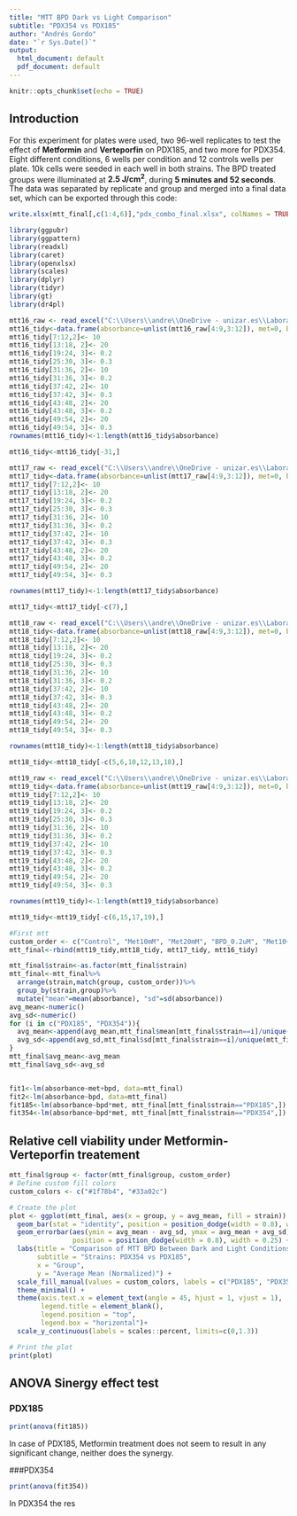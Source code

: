 ```yaml
---
title: "MTT BPD Dark vs Light Comparison"
subtitle: "PDX354 vs PDX185"
author: "Andrés Gordo"
date: "`r Sys.Date()`"
output:
  html_document: default
  pdf_document: default
---
```


```r
knitr::opts_chunk$set(echo = TRUE)
```
## Introduction
For this experiment for plates were used, two 96-well replicates to test the effect of **Metformin** and **Verteporfin** on PDX185, and two more for PDX354. Eight different conditions, 6 wells per condition and 12 controls wells per plate. 10k cells were seeded in each well in both strains. The BPD treated groups were illuminated at **2.5 J/cm<sup>2</sup>**, during **5 minutes and 52 seconds**.
The data was separated by replicate and group and merged into a final data set, which can be exported through this code:
```r
write.xlsx(mtt_final[,c(1:4,6)],"pdx_combo_final.xlsx", colNames = TRUE)

```

```r
library(ggpubr)
library(ggpattern)
library(readxl)
library(caret)
library(openxlsx)
library(scales)
library(dplyr)
library(tidyr)
library(gt)
library(dr4pl)
```

```r
mtt16_raw <- read_excel("C:\\Users\\andre\\OneDrive - unizar.es\\Laboratorio\\UCL ILDH 2023\\Results\\MTT\\MTT16_ANDRES_PDX_078.xlsx", col_names = FALSE)
mtt16_tidy<-data.frame(absorbance=unlist(mtt16_raw[4:9,3:12]), met=0, bpd=0, strain="PDX354", rep_flag=1, group=rep(c("Control", "Met10mM", "Met20mM", "BPD_0.2uM", "BPD_0.3uM", "Met10+BPD_0.2", "Met10+BPD_0.3", "Met20+BPD_0.2", "Met20+BPD_0.3", "Control"), each=6))
mtt16_tidy[7:12,2]<- 10
mtt16_tidy[13:18, 2]<- 20
mtt16_tidy[19:24, 3]<- 0.2
mtt16_tidy[25:30, 3]<- 0.3
mtt16_tidy[31:36, 2]<- 10
mtt16_tidy[31:36, 3]<- 0.2
mtt16_tidy[37:42, 2]<- 10
mtt16_tidy[37:42, 3]<- 0.3
mtt16_tidy[43:48, 2]<- 20
mtt16_tidy[43:48, 3]<- 0.2
mtt16_tidy[49:54, 2]<- 20
mtt16_tidy[49:54, 3]<- 0.3
rownames(mtt16_tidy)<-1:length(mtt16_tidy$absorbance)

mtt16_tidy<-mtt16_tidy[-31,]
```

```r
mtt17_raw <- read_excel("C:\\Users\\andre\\OneDrive - unizar.es\\Laboratorio\\UCL ILDH 2023\\Results\\MTT\\MTT17_ANDRES_PDX_078.xlsx", col_names = FALSE)
mtt17_tidy<-data.frame(absorbance=unlist(mtt17_raw[4:9,3:12]), met=0, bpd=0, strain="PDX354", rep_flag=2, group=rep(c("Control", "Met10mM", "Met20mM", "BPD_0.2uM", "BPD_0.3uM", "Met10+BPD_0.2", "Met10+BPD_0.3", "Met20+BPD_0.2", "Met20+BPD_0.3", "Control"), each=6))
mtt17_tidy[7:12,2]<- 10
mtt17_tidy[13:18, 2]<- 20
mtt17_tidy[19:24, 3]<- 0.2
mtt17_tidy[25:30, 3]<- 0.3
mtt17_tidy[31:36, 2]<- 10
mtt17_tidy[31:36, 3]<- 0.2
mtt17_tidy[37:42, 2]<- 10
mtt17_tidy[37:42, 3]<- 0.3
mtt17_tidy[43:48, 2]<- 20
mtt17_tidy[43:48, 3]<- 0.2
mtt17_tidy[49:54, 2]<- 20
mtt17_tidy[49:54, 3]<- 0.3

rownames(mtt17_tidy)<-1:length(mtt17_tidy$absorbance)

mtt17_tidy<-mtt17_tidy[-c(7),]
```

```r
mtt18_raw <- read_excel("C:\\Users\\andre\\OneDrive - unizar.es\\Laboratorio\\UCL ILDH 2023\\Results\\MTT\\MTT18_ANDRES_PDX_078.xlsx", col_names = FALSE)
mtt18_tidy<-data.frame(absorbance=unlist(mtt18_raw[4:9,3:12]), met=0, bpd=0, strain="PDX185", rep_flag=1, group=rep(c("Control", "Met10mM", "Met20mM", "BPD_0.2uM", "BPD_0.3uM", "Met10+BPD_0.2", "Met10+BPD_0.3", "Met20+BPD_0.2", "Met20+BPD_0.3", "Control"), each=6))
mtt18_tidy[7:12,2]<- 10
mtt18_tidy[13:18, 2]<- 20
mtt18_tidy[19:24, 3]<- 0.2
mtt18_tidy[25:30, 3]<- 0.3
mtt18_tidy[31:36, 2]<- 10
mtt18_tidy[31:36, 3]<- 0.2
mtt18_tidy[37:42, 2]<- 10
mtt18_tidy[37:42, 3]<- 0.3
mtt18_tidy[43:48, 2]<- 20
mtt18_tidy[43:48, 3]<- 0.2
mtt18_tidy[49:54, 2]<- 20
mtt18_tidy[49:54, 3]<- 0.3

rownames(mtt18_tidy)<-1:length(mtt18_tidy$absorbance)

mtt18_tidy<-mtt18_tidy[-c(5,6,10,12,13,18),]
```

```r
mtt19_raw <- read_excel("C:\\Users\\andre\\OneDrive - unizar.es\\Laboratorio\\UCL ILDH 2023\\Results\\MTT\\MTT19_ANDRES_PDX_078.xlsx", col_names = FALSE)
mtt19_tidy<-data.frame(absorbance=unlist(mtt19_raw[4:9,3:12]), met=0, bpd=0, strain="PDX185", rep_flag=2, group=rep(c("Control", "Met10mM", "Met20mM", "BPD_0.2uM", "BPD_0.3uM", "Met10+BPD_0.2", "Met10+BPD_0.3", "Met20+BPD_0.2", "Met20+BPD_0.3", "Control"), each=6))
mtt19_tidy[7:12,2]<- 10
mtt19_tidy[13:18, 2]<- 20
mtt19_tidy[19:24, 3]<- 0.2
mtt19_tidy[25:30, 3]<- 0.3
mtt19_tidy[31:36, 2]<- 10
mtt19_tidy[31:36, 3]<- 0.2
mtt19_tidy[37:42, 2]<- 10
mtt19_tidy[37:42, 3]<- 0.3
mtt19_tidy[43:48, 2]<- 20
mtt19_tidy[43:48, 3]<- 0.2
mtt19_tidy[49:54, 2]<- 20
mtt19_tidy[49:54, 3]<- 0.3

rownames(mtt19_tidy)<-1:length(mtt19_tidy$absorbance)

mtt19_tidy<-mtt19_tidy[-c(6,15,17,19),]
```


```r
#First mtt
custom_order <- c("Control", "Met10mM", "Met20mM", "BPD_0.2uM", "Met10+BPD_0.2","Met20+BPD_0.2","BPD_0.3uM", "Met10+BPD_0.3", "Met20+BPD_0.3")
mtt_final<-rbind(mtt19_tidy,mtt18_tidy, mtt17_tidy, mtt16_tidy)

mtt_final$strain<-as.factor(mtt_final$strain)
mtt_final<-mtt_final%>%
  arrange(strain,match(group, custom_order))%>%
  group_by(strain,group)%>%
  mutate("mean"=mean(absorbance), "sd"=sd(absorbance))
avg_mean<-numeric()
avg_sd<-numeric()
for (i in c("PDX185", "PDX354")){
  avg_mean<-append(avg_mean,mtt_final$mean[mtt_final$strain==i]/unique(mtt_final$mean[mtt_final$strain==i & mtt_final$group=="Control"]))
  avg_sd<-append(avg_sd,mtt_final$sd[mtt_final$strain==i]/unique(mtt_final$mean[mtt_final$strain==i & mtt_final$group=="Control"]))
}
mtt_final$avg_mean<-avg_mean
mtt_final$avg_sd<-avg_sd



```

```r
fit1<-lm(absorbance~met+bpd, data=mtt_final)
fit2<-lm(absorbance~bpd, data=mtt_final)
fit185<-lm(absorbance~bpd*met, mtt_final[mtt_final$strain=="PDX185",])
fit354<-lm(absorbance~bpd*met, mtt_final[mtt_final$strain=="PDX354",])
```



## Relative cell viability under Metformin-Verteporfin treatement
```r
mtt_final$group <- factor(mtt_final$group, custom_order)
# Define custom fill colors
custom_colors <- c("#1f78b4", "#33a02c")

# Create the plot
plot <- ggplot(mtt_final, aes(x = group, y = avg_mean, fill = strain)) +
  geom_bar(stat = "identity", position = position_dodge(width = 0.8), width = 0.6, color="black") +
  geom_errorbar(aes(ymin = avg_mean - avg_sd, ymax = avg_mean + avg_sd),
                position = position_dodge(width = 0.8), width = 0.25) +
  labs(title = "Comparison of MTT BPD Between Dark and Light Conditions",
       subtitle = "Strains: PDX354 vs PDX185",
       x = "Group",
       y = "Average Mean (Normalized)") +
  scale_fill_manual(values = custom_colors, labels = c("PDX185", "PDX354")) +
  theme_minimal() +
  theme(axis.text.x = element_text(angle = 45, hjust = 1, vjust = 1),
        legend.title = element_blank(),
        legend.position = "top",
        legend.box = "horizontal")+
  scale_y_continuous(labels = scales::percent, limits=c(0,1.3))

# Print the plot
print(plot)
```

## ANOVA Sinergy effect test
### PDX185
```r
print(anova(fit185))
```
In case of PDX185, Metformin treatment does not seem to result in any significant change, neither does the synergy.

###PDX354
```r
print(anova(fit354))
```
In PDX354 the res